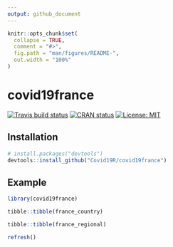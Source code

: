 ```yaml
---
output: github_document
---
```


```r
knitr::opts_chunk$set(
  collapse = TRUE,
  comment = "#>",
  fig.path = "man/figures/README-",
  out.width = "100%"
)
```

# covid19france

<!-- badges: start -->
[![Travis build status](https://travis-ci.org/Covid19R/covid19france.svg?branch=master)](https://travis-ci.org/Covid19R/covid19france)
[![CRAN status](https://www.r-pkg.org/badges/version/covid19us)](https://CRAN.R-project.org/package=covid19us)
[![License: MIT](https://img.shields.io/badge/License-MIT-blue.svg)](https://opensource.org/licenses/MIT)
<!-- badges: end -->

## Installation

``` r
# install.packages("devtools")
devtools::install_github("Covid19R/covid19france")
```
## Example

```r
library(covid19france)
```

```r
tibble::tibble(france_country)
```

```r
tibble::tibble(france_regional)
```

```r
refresh()
```

